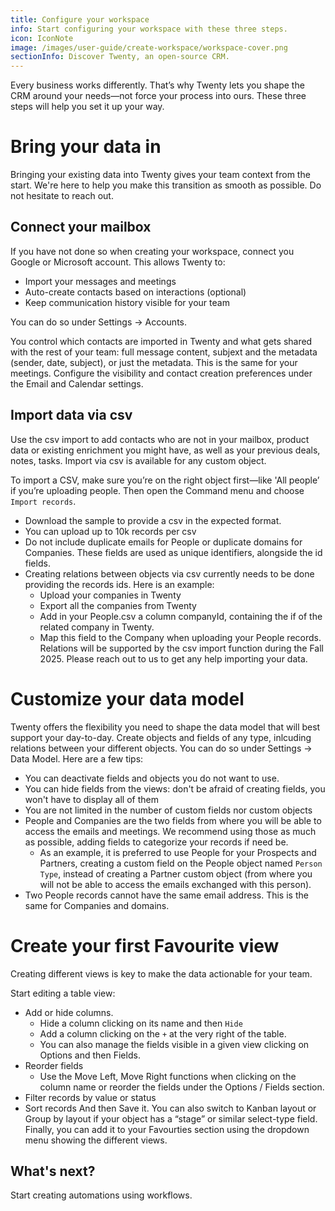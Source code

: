 ```yaml
---
title: Configure your workspace
info: Start configuring your workspace with these three steps.
icon: IconNote
image: /images/user-guide/create-workspace/workspace-cover.png
sectionInfo: Discover Twenty, an open-source CRM.
---
```


Every business works differently. That’s why Twenty lets you shape the CRM around your needs—not force your process into ours. These three steps will help you set it up your way.

# Bring your data in
Bringing your existing data into Twenty gives your team context from the start. 
We're here to help you make this transition as smooth as possible. Do not hesitate to reach out.

## Connect your mailbox
If you have not done so when creating your workspace, connect you Google or Microsoft account. This allows Twenty to:
- Import your messages and meetings
- Auto-create contacts based on interactions (optional)
- Keep communication history visible for your team

You can do so under Settings → Accounts.

You control which contacts are imported in Twenty and what gets shared with the rest of your team: full message content, subjext and the metadata (sender, date, subject), or just the metadata. This is the same for your meetings.
Configure the visibility and contact creation preferences under the Email and Calendar settings.


## Import data via csv
Use the csv import to add contacts who are not in your mailbox, product data or existing enrichment you might have, as well as your previous deals, notes, tasks.
Import via csv is available for any custom object.

To import a CSV, make sure you’re on the right object first—like 'All people’ if you’re uploading people. Then open the Command menu and choose ```Import records```. 
- Download the sample to provide a csv in the expected format.
- You can upload up to 10k records per csv
- Do not include duplicate emails for People or duplicate domains for Companies. These fields are used as unique identifiers, alongside the id fields.
- Creating relations between objects via csv currently needs to be done providing the records ids. Here is an example:
  - Upload your companies in Twenty
  - Export all the companies from Twenty
  - Add in your People.csv a column companyId, containing the if of the related company in Twenty.
  - Map this field to the Company when uploading your People records.
  Relations will be supported by the csv import function during the Fall 2025. Please reach out to us to get any help importing your data.

# Customize your data model
Twenty offers the flexibility you need to shape the data model that will best support your day-to-day. 
Create objects and fields of any type, inlcuding relations between your different objects. You can do so under Settings → Data Model.
Here are a few tips:
- You can deactivate fields and objects you do not want to use.
- You can hide fields from the views: don't be afraid of creating fields, you won't have to display all of them
- You are not limited in the number of custom fields nor custom objects
- People and Companies are the two fields from where you will be able to access the emails and meetings. We recommend using those as much as possible, adding fields to categorize your records if need be.
  - As an example, it is preferred to use People for your Prospects and Partners, creating a custom field on the People object named ```Person Type```, instead of creating a Partner custom object (from where you will not be able to access the emails exchanged with this person).
- Two People records cannot have the same email address. This is the same for Companies and domains. 


# Create your first Favourite view
Creating different views is key to make the data actionable for your team.

Start editing a table view:
-  Add or hide columns.
    - Hide a column clicking on its name and then ```Hide```
    - Add a column clicking on the ```+``` at the very right of the table.
    - You can also manage the fields visible in a given view clicking on Options and then Fields.
- Reorder fields
  - Use the Move Left, Move Right functions when clicking on the column name or reorder the fields under the Options / Fields section.
- Filter records by value or status
- Sort records
And then Save it. You can also switch to Kanban layout or Group by layout if your object has a “stage” or similar select-type field.
Finally, you can add it to your Favourties section using the dropdown menu showing the different views.


## What's next?
Start creating automations using workflows.
<ArticleEditContent></ArticleEditContent>
